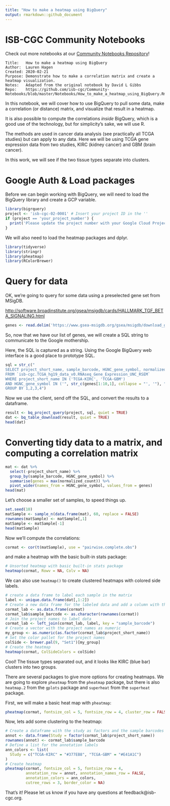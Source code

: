 ```yaml
---
title: "How to make a heatmap using BigQuery"
output: rmarkdown::github_document
---
```


# ISB-CGC Community Notebooks

Check out more notebooks at our [Community Notebooks Repository](https://github.com/isb-cgc/Community-Notebooks)!

```
Title:   How to make a heatmap using BigQuery 
Author:  Lauren Hagen
Created: 2020-02-21
Purpose: Demonstrate how to make a correlation matrix and create a heatmap visualization.
Notes:   Adapted from the original notebook by David L Gibbs
Repo:    https://github.com/isb-cgc/Community-Notebooks/blob/master/Notebooks/How_to_make_a_heatmap_using_BigQuery.Rmd
```

In this notebook, we will cover how to use BigQuery to pull some data, make a correlation (or distance) matrix, and visualize that result in a heatmap.

It is also possible to compute the correlations *inside* BigQuery, which is a good use of the technology, but for simplicity's sake, we will use R.

The methods are used in cancer data analysis (see practically all TCGA studies) but can apply to any data. Here we will be using TCGA gene expression data from two studies, KIRC (kidney cancer) and GBM (brain cancer).

In this work, we will see if the two tissue types separate into clusters.

# Google Auth & Load packages

Before we can begin working with BigQuery, we will need to load the BigQuery library and create a GCP variable.

```r
library(bigrquery)
project <- 'isb-cgc-02-0001' # Insert your project ID in the ''
if (project == 'your_project_number') {
  print('Please update the project number with your Google Cloud Project')
}
```

We will also need to load the heatmap packages and dplyr.

```r
library(tidyverse)
library(stringr)
library(pheatmap)
library(RColorBrewer)
```

# Query for data

OK, we're going to query for some data using a preselected gene set from MSigDB.

[http://software.broadinstitute.org/gsea/msigdb/cards/HALLMARK_TGF_BETA_SIGNALING.html](http://software.broadinstitute.org/gsea/msigdb/cards/HALLMARK_TGF_BETA_SIGNALING.html)

```r
genes <- read.delim('https://www.gsea-msigdb.org/gsea/msigdb/download_geneset.jsp?geneSetName=HALLMARK_TGF_BETA_SIGNALING&fileType=txt', skip = 1)
```

So, now that we have our list of genes, we will create a SQL string to communicate to the Google mothership. 

Here, the SQL is captured as a string. Using the Google BigQuery web interface is a good place to prototype SQL.

```r
sql = str_c("
SELECT project_short_name, sample_barcode, HGNC_gene_symbol, normalized_count 
FROM `isb-cgc.TCGA_hg19_data_v0.RNAseq_Gene_Expression_UNC_RSEM`
WHERE project_short_name IN ('TCGA-KIRC', 'TCGA-GBM')
AND HGNC_gene_symbol IN ('", str_c(genes[1:10,1], collapse = "', '"), "') 
GROUP BY 1,2,3,4")
```

Now we use the client, send off the SQL, and convert the results to a dataframe.

```r
result <- bq_project_query(project, sql, quiet = TRUE)
dat <- bq_table_download(result, quiet = TRUE)
head(dat)
```

# Converting tidy data to a matrix, and computing a correlation matrix

```r
mat <- dat %>%
  select(-project_short_name) %>%
  group_by(sample_barcode, HGNC_gene_symbol) %>%
  summarise(genes = max(normalized_count)) %>%
  pivot_wider(names_from = HGNC_gene_symbol, values_from = genes)
head(mat)
```

Let's choose a smaller set of samples, to speed things up.

```r
set.seed(10)
matSample <- sample_n(data.frame(mat), 60, replace = FALSE)
rownames(matSample) <- matSample[,1]
matSample <- matSample[-1]
head(matSample)
```

Now we'll compute the correlations:

```r
cormat <- cor(t(matSample), use = "pairwise.complete.obs")
```

and make a heatmap with the basic built-in stats package:

```r
# Unsorted heatmap with basic built-in stats package
heatmap(cormat, Rowv = NA, Colv = NA)
```

We can also use `heatmap()` to create clustered heatmaps with colored side labels.

```r
# create a data frame to label each sample in the matrix
label <- unique.data.frame(dat[,1:2])
# Create a new data frame for the labeled data and add a column with the sample_barcodes
cormat_lab <- as.data.frame(cormat)
cormat_lab$sample_barcode <- as.character(rownames(cormat))
# Join the project names to label data
cormat_lab <- left_join(cormat_lab, label, key = "sample_barcode")
# Create a vector with the project names as numeric
my_group <- as.numeric(as.factor(cormat_lab$project_short_name))
# Set the color pallet for the project names
colSide <- brewer.pal(9, "Set1")[my_group]
# Create the heatmap
heatmap(cormat, ColSideColors = colSide)
```

Cool! The tissue types separated out, and it looks like KIRC (blue bar) clusters into two groups.

There are several packages to give more options for creating heatmaps. We are going to explore `pheatmap` from the `pheatmap` package, but there is also `heatmap.2` from the `gplots` package and `superheat` from the `superheat` package.

First, we will make a basic heat map with `pheatmap`:

```r
pheatmap(cormat, fontsize_col = 5, fontsize_row = 4, cluster_row = FALSE, cluster_cols = FALSE)
```

Now, lets add some clustering to the heatmap:

```r
# Create a dataframe with the study as factors and the sample barcodes as the row names
annot <- data.frame(Study = factor(cormat_lab$project_short_name))
rownames(annot) <- cormat_lab$sample_barcode
# Define a list for the annotation labels
ann_colors <- list(
  Study = c("TCGA-KIRC" = "#377EB8", "TCGA-GBM" = "#E41A1C")
)
# Create heatmap
pheatmap(cormat, fontsize_col = 5, fontsize_row = 4, 
         annotation_row = annot, annotation_names_row = FALSE,
         annotation_colors = ann_colors,
         cutree_rows = 3, border_color = NA)
```

That's it! Please let us know if you have any questions at feedback@isb-cgc.org.
